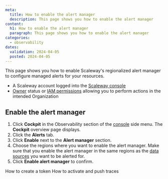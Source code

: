 ```yaml
---
meta:
  title: How to enable the alert manager
  description: This page shows you how to enable the alert manager
content:
  h1: How to enable the alert manager
  paragraph: This page shows you how to enable the alert manager
categories:
  - observability
dates:
  validation: 2024-04-05
  posted: 2024-04-05
---
```


This page shows you how to enable Scaleway's regionalized alert manager to configure managed alerts for your resources.

<Macro id="requirements" />

  - A Scaleway account logged into the [Scaleway console](https://console.scaleway.com)
  - [Owner](/identity-and-access-management/iam/concepts/#owner) status or [IAM permissions](/identity-and-access-management/iam/concepts/#permission) allowing you to perform actions in the intended Organization

## Enable the alert manager

1. Click **Cockpit** in the Observability section of the [console](https://console.scaleway.com/) side menu. The **Cockpit** overview page displays.
2. Click the **Alerts** tab.
3. Click **Enable** next to the **Alert manager** section.
4. Choose the regions where you want to enable the alert manager.
        <Message type="important">
         Make sure that you enable the alert manager in the same regions as the [data sources](/observability/cockpit/concepts/#data-sources) you want to be alerted for.
        </Message>
5. Click **Enable alert manager** to confirm.

<Navigation title="See also">
  <PreviousButton to="/observability/cockpit/how-to/create-token/">How to create a token</PreviousButton>
  <NextButton to="/observability/cockpit/how-to/activate-push-traces/">How to activate and push traces</NextButton>
</Navigation>
